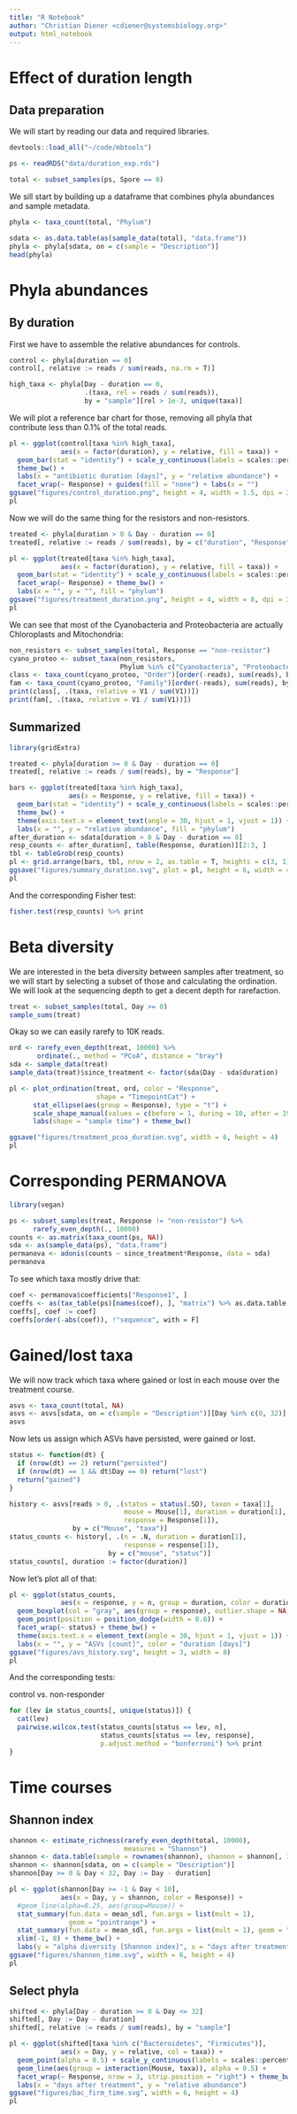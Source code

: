 ```yaml
---
title: "R Notebook"
author: "Christian Diener <cdiener@systemsbiology.org>"
output: html_notebook
---
```


# Effect of duration length

## Data preparation

We will start by reading our data and required libraries.

```r
devtools::load_all("~/code/mbtools")

ps <- readRDS("data/duration_exp.rds")

total <- subset_samples(ps, Spore == 0)
```

We sill start by building up a dataframe that combines phyla abundances and sample metadata.

```r
phyla <- taxa_count(total, "Phylum")

sdata <- as.data.table(as(sample_data(total), "data.frame"))
phyla <- phyla[sdata, on = c(sample = "Description")]
head(phyla)
```

# Phyla abundances

## By duration

First we have to assemble the relative abundances for controls.

```r
control <- phyla[duration == 0]
control[, relative := reads / sum(reads, na.rm = T)]

high_taxa <- phyla[Day - duration == 0, 
                   .(taxa, rel = reads / sum(reads)), 
                   by = "sample"][rel > 1e-3, unique(taxa)] 
```

We will plot a reference bar chart for those, removing all phyla that contribute less than 0.1% of the total reads.

```r
pl <- ggplot(control[taxa %in% high_taxa], 
             aes(x = factor(duration), y = relative, fill = taxa)) + 
  geom_bar(stat = "identity") + scale_y_continuous(labels = scales::percent) +
  theme_bw() + 
  labs(x = "antibiotic duration [days]", y = "relative abundance") +
  facet_wrap(~ Response) + guides(fill = "none") + labs(x = "")
ggsave("figures/control_duration.png", height = 4, width = 1.5, dpi = 300)
pl
```

Now we will do the same thing for the resistors and non-resistors.

```r
treated <- phyla[duration > 0 & Day - duration == 0]
treated[, relative := reads / sum(reads), by = c("duration", "Response")]

pl <- ggplot(treated[taxa %in% high_taxa], 
             aes(x = factor(duration), y = relative, fill = taxa)) + 
  geom_bar(stat = "identity") + scale_y_continuous(labels = scales::percent) +
  facet_wrap(~ Response) + theme_bw() +
  labs(x = "", y = "", fill = "phylum")
ggsave("figures/treatment_duration.png", height = 4, width = 8, dpi = 300)
pl
```

We can see that most of the Cyanobacteria and Proteobacteria are actually Chloroplasts and Mitochondria:

```r
non_resistors <- subset_samples(total, Response == "non-resistor")
cyano_proteo <- subset_taxa(non_resistors, 
                            Phylum %in% c("Cyanobacteria", "Proteobacteria"))
class <- taxa_count(cyano_proteo, "Order")[order(-reads), sum(reads), by = taxa]
fam <- taxa_count(cyano_proteo, "Family")[order(-reads), sum(reads), by = taxa]
print(class[, .(taxa, relative = V1 / sum(V1))])
print(fam[, .(taxa, relative = V1 / sum(V1))])
```

## Summarized

```r
library(gridExtra)

treated <- phyla[duration >= 0 & Day - duration == 0]
treated[, relative := reads / sum(reads), by = "Response"]

bars <- ggplot(treated[taxa %in% high_taxa], 
               aes(x = Response, y = relative, fill = taxa)) + 
  geom_bar(stat = "identity") + scale_y_continuous(labels = scales::percent) +
  theme_bw() + 
  theme(axis.text.x = element_text(angle = 30, hjust = 1, vjust = 1)) +
  labs(x = "", y = "relative abundance", fill = "phylum")
after_duration <- sdata[duration > 0 & Day - duration == 0]
resp_counts <- after_duration[, table(Response, duration)][2:3, ]
tbl <- tableGrob(resp_counts)
pl <- grid.arrange(bars, tbl, nrow = 2, as.table = T, heights = c(3, 1))
ggsave("figures/summary_duration.svg", plot = pl, height = 6, width = 4)
pl
```

And the corresponding Fisher test:

```r
fisher.test(resp_counts) %>% print
```

# Beta diversity

We are interested in the beta diversity between samples after treatment, so we will start by selecting a subset of those
and calculating the ordination. We will look at the sequencing depth to get a decent depth for rarefaction.

```r
treat <- subset_samples(total, Day >= 0)
sample_sums(treat)
```

Okay so we can easily rarefy to 10K reads.

```r
ord <- rarefy_even_depth(treat, 10000) %>% 
       ordinate(., method = "PCoA", distance = "bray")
sda <- sample_data(treat)
sample_data(treat)$since_treatment <- factor(sda$Day - sda$duration)

pl <- plot_ordination(treat, ord, color = "Response", 
                      shape = "TimepointCat") +
      stat_ellipse(aes(group = Response), type = "t") +
      scale_shape_manual(values = c(before = 1, during = 10, after = 19)) +
      labs(shape = "sample time") + theme_bw()

ggsave("figures/treatment_pcoa_duration.svg", width = 6, height = 4)
pl  
```

# Corresponding PERMANOVA

```r
library(vegan)

ps <- subset_samples(treat, Response != "non-resistor") %>% 
      rarefy_even_depth(., 10000)
counts <- as.matrix(taxa_count(ps, NA))
sda <- as(sample_data(ps), "data.frame")
permanova <- adonis(counts ~ since_treatment*Response, data = sda)
permanova
```

To see which taxa mostly drive that:

```r
coef <- permanova$coefficients["Response1", ]
coeffs <- as(tax_table(ps)[names(coef), ], "matrix") %>% as.data.table
coeffs[, coef := coef]
coeffs[order(-abs(coef)), !"sequence", with = F]
```

# Gained/lost taxa

We will now track which taxa where gained or lost in each mouse over the treatment course.

```r
asvs <- taxa_count(total, NA)
asvs <- asvs[sdata, on = c(sample = "Description")][Day %in% c(0, 32)]
asvs
```

Now lets us assign which ASVs have persisted, were gained or lost.

```r
status <- function(dt) {
  if (nrow(dt) == 2) return("persisted")
  if (nrow(dt) == 1 && dt$Day == 0) return("lost")
  return("gained")
}

history <- asvs[reads > 0, .(status = status(.SD), taxon = taxa[1], 
                             mouse = Mouse[1], duration = duration[1], 
                             response = Response[1]), 
                by = c("Mouse", "taxa")]
status_counts <- history[, .(n = .N, duration = duration[1], 
                             response = response[1]), 
                         by = c("mouse", "status")]
status_counts[, duration := factor(duration)]
```

Now let's plot all of that:

```r
pl <- ggplot(status_counts, 
             aes(x = response, y = n, group = duration, color = duration)) +
  geom_boxplot(col = "gray", aes(group = response), outlier.shape = NA) +
  geom_point(position = position_dodge(width = 0.6)) + 
  facet_wrap(~ status) + theme_bw() + 
  theme(axis.text.x = element_text(angle = 30, hjust = 1, vjust = 1)) +
  labs(x = "", y = "ASVs [count]", color = "duration [days]")
ggsave("figures/avs_history.svg", height = 3, width = 8)
pl
```

And the corresponding tests:

control vs. non-responder

```r
for (lev in status_counts[, unique(status)]) {
  cat(lev)
  pairwise.wilcox.test(status_counts[status == lev, n], 
                       status_counts[status == lev, response], 
                       p.adjust.method = "bonferroni") %>% print
}
```

# Time courses

## Shannon index

```r
shannon <- estimate_richness(rarefy_even_depth(total, 10000), 
                             measures = "Shannon")
shannon <- data.table(sample = rownames(shannon), shannon = shannon[, 1])
shannon <- shannon[sdata, on = c(sample = "Description")]
shannon[Day >= 0 & Day < 32, Day := Day - duration]

pl <- ggplot(shannon[Day >= -1 & Day < 10], 
             aes(x = Day, y = shannon, color = Response)) + 
  #geom_line(alpha=0.25, aes(group=Mouse)) +  
  stat_summary(fun.data = mean_sdl, fun.args = list(mult = 1), 
               geom = "pointrange") +
  stat_summary(fun.data = mean_sdl, fun.args = list(mult = 1), geom = "line") +
  xlim(-1, 8) + theme_bw() + 
  labs(y = "alpha diversity [Shannon index]", x = "days after treatment")
ggsave("figures/shannon_time.svg", width = 6, height = 4)
pl
```

## Select phyla

```r
shifted <- phyla[Day - duration >= 0 & Day <= 32]
shifted[, Day := Day - duration]
shifted[, relative := reads / sum(reads), by = "sample"]

pl <- ggplot(shifted[taxa %in% c("Bacteroidetes", "Firmicutes")], 
             aes(x = Day, y = relative, col = taxa)) +
  geom_point(alpha = 0.5) + scale_y_continuous(labels = scales::percent) +
  geom_line(aes(group = interaction(Mouse, taxa)), alpha = 0.5) + 
  facet_wrap(~ Response, nrow = 3, strip.position = "right") + theme_bw() +
  labs(x = "days after treatment", y = "relative abundance")
ggsave("figures/bac_firm_time.svg", width = 6, height = 4)
pl
```